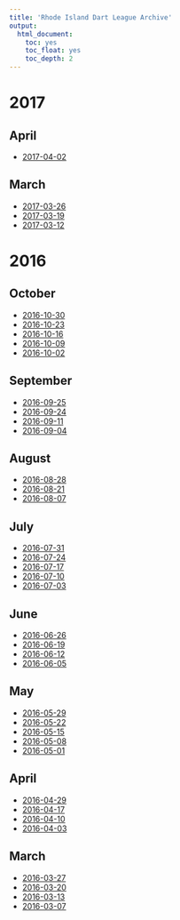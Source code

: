 ```yaml
---
title: 'Rhode Island Dart League Archive'
output:
  html_document:
    toc: yes
    toc_float: yes
    toc_depth: 2
---
```



# 2017


## April

- [2017-04-02](2017-04-02.gif)

## March

- [2017-03-26](2017-03-26.gif)
- [2017-03-19](2017-03-19.gif)
- [2017-03-12](2017-03-12.gif)

# 2016


## October

- [2016-10-30](2016-10-30.gif)
- [2016-10-23](2016-10-23.gif)
- [2016-10-16](2016-10-16.gif)
- [2016-10-09](2016-10-09.gif)
- [2016-10-02](2016-10-02.gif)

## September

- [2016-09-25](2016-09-25.gif)
- [2016-09-24](2016-09-24.gif)
- [2016-09-11](2016-09-11.gif)
- [2016-09-04](2016-09-04.gif)

## August

- [2016-08-28](2016-08-28.gif)
- [2016-08-21](2016-08-21.gif)
- [2016-08-07](2016-08-07.gif)

## July

- [2016-07-31](2016-07-31.gif)
- [2016-07-24](2016-07-24.gif)
- [2016-07-17](2016-07-17.gif)
- [2016-07-10](2016-07-10.gif)
- [2016-07-03](2016-07-03.gif)

## June

- [2016-06-26](2016-06-26.gif)
- [2016-06-19](2016-06-19.gif)
- [2016-06-12](2016-06-12.gif)
- [2016-06-05](2016-06-05.gif)

## May

- [2016-05-29](2016-05-29.gif)
- [2016-05-22](2016-05-22.gif)
- [2016-05-15](2016-05-15.gif)
- [2016-05-08](2016-05-08.gif)
- [2016-05-01](2016-05-01.gif)

## April

- [2016-04-29](2016-04-29.gif)
- [2016-04-17](2016-04-17.gif)
- [2016-04-10](2016-04-10.gif)
- [2016-04-03](2016-04-03.gif)

## March

- [2016-03-27](2016-03-27.gif)
- [2016-03-20](2016-03-20.gif)
- [2016-03-13](2016-03-13.gif)
- [2016-03-07](2016-03-07.gif)
